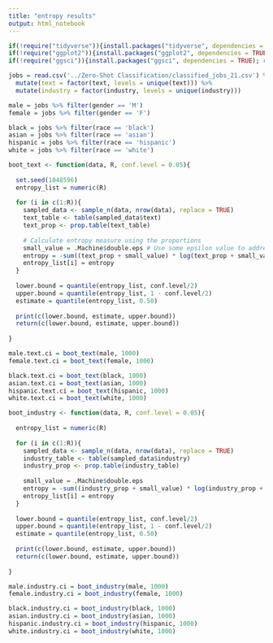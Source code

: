 ```yaml
---
title: "entropy results"
output: html_notebook
---
```


```r
if(!require("tidyverse")){install.packages("tidyverse", dependencies = TRUE); require("tidyverse")}
if(!require("ggplot2")){install.packages("ggplot2", dependencies = TRUE); require("ggplot2")}
if(!require("ggsci")){install.packages("ggsci", dependencies = TRUE); require("ggsci")}
```

```r
jobs = read.csv('../Zero-Shot Classification/classified_jobs_21.csv') %>%
  mutate(text = factor(text, levels = unique(text))) %>%
  mutate(industry = factor(industry, levels = unique(industry)))

male = jobs %>% filter(gender == 'M')
female = jobs %>% filter(gender == 'F')

black = jobs %>% filter(race == 'black')
asian = jobs %>% filter(race == 'asian')
hispanic = jobs %>% filter(race == 'hispanic')
white = jobs %>% filter(race == 'white')
```

```r
boot_text <- function(data, R, conf.level = 0.05){
  
  set.seed(1048596)
  entropy_list = numeric(R)
  
  for (i in c(1:R)){
    sampled_data <- sample_n(data, nrow(data), replace = TRUE)
    text_table <- table(sampled_data$text)
    text_prop <- prop.table(text_table)
    
    # Calculate entropy measure using the proportions
    small_value = .Machine$double.eps # Use some epsilon value to address categories with 0 value 
    entropy = -sum((text_prop + small_value) * log(text_prop + small_value, base = 2))
    entropy_list[i] = entropy
  }
  
  lower.bound = quantile(entropy_list, conf.level/2)
  upper.bound = quantile(entropy_list, 1 - conf.level/2)
  estimate = quantile(entropy_list, 0.50)
  
  print(c(lower.bound, estimate, upper.bound))
  return(c(lower.bound, estimate, upper.bound))
  
}
```

```r
male.text.ci = boot_text(male, 1000)
female.text.ci = boot_text(female, 1000)
```

```r
black.text.ci = boot_text(black, 1000)
asian.text.ci = boot_text(asian, 1000)
hispanic.text.ci = boot_text(hispanic, 1000)
white.text.ci = boot_text(white, 1000)
```

```r
boot_industry <- function(data, R, conf.level = 0.05){
  
  entropy_list = numeric(R)
  
  for (i in c(1:R)){
    sampled_data <- sample_n(data, nrow(data), replace = TRUE)
    industry_table <- table(sampled_data$industry)
    industry_prop <- prop.table(industry_table)
    
    small_value = .Machine$double.eps
    entropy = -sum((industry_prop + small_value) * log(industry_prop + small_value, base = 2))
    entropy_list[i] = entropy
  }
  
  lower.bound = quantile(entropy_list, conf.level/2)
  upper.bound = quantile(entropy_list, 1 - conf.level/2)
  estimate = quantile(entropy_list, 0.50)
  
  print(c(lower.bound, estimate, upper.bound))
  return(c(lower.bound, estimate, upper.bound))
  
}
```

```r
male.industry.ci = boot_industry(male, 1000)
female.industry.ci = boot_industry(female, 1000)
```

```r
black.industry.ci = boot_industry(black, 1000)
asian.industry.ci = boot_industry(asian, 1000)
hispanic.industry.ci = boot_industry(hispanic, 1000)
white.industry.ci = boot_industry(white, 1000)
```

